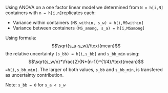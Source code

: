 Using ANOVA on a one factor linear model we determined from
`N = h[i,N]` containers with `n = h[i,n]`replicates each:

- Variance within containers `(MS_within, s_w) = h[i,MSwithin]`
- Variance between containers `(MS_among, s_a) = h[i,MSamong]`

Using formula:
$$\sqrt{s_a-s_w}/\text{mean}$$
the relative uncertainty `(s_bb) = h[i,s_bb]` and `s_bb_min` using: 
$$\sqrt{s_w/n}*\frac{2}{N*(n-1)}^{1/4}/\text{mean}$$ 
`=h[i,s_bb_min]`.  The larger of both values, `s_bb` and `s_bb_min`, is transfered as uncertainty contribution. 

Note: `s_bb = 0` for `s_a < s_w`